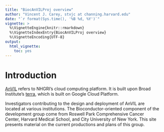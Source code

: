 ```yaml
---
title: "BiocAnVILProj overview"
author: "Vincent J. Carey, stvjc at channing.harvard.edu"
date: "`r format(Sys.time(), '%B %d, %Y')`"
vignette: >
  %\VignetteEngine{knitr::rmarkdown}
  %\VignetteIndexEntry{BiocAnVILProj overview}
  %\VignetteEncoding{UTF-8}
output:
  html_vignette:
    toc: yes
---
```


# Introduction

[AnVIL](https://anvilproject.org) refers to NHGRI's cloud computing platform.  It is
built upon Broad Institute's [terra](https://app.terra.bio), which is built
on Google Cloud Platform.

Investigators contributing to the design and deployment of AnVIL are located at
various institutions.  The Bioconductor-oriented component of the development group
come from Roswell Park Comprehensive Cancer Center, Harvard Medical School, and
City University of New York.  This site presents material on the current
productions and plans of this group.
